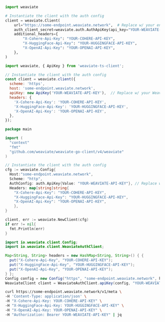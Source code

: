<!-- Delete these imports if already imported in the file -->

<Tabs groupId="languages">
<TabItem value="py4" label="Python (v4)">
     <FilteredTextBlock
       text={PyCode}
       startMarker="# START AuthOpenAIAPIKey"
       endMarker="# END AuthOpenAIAPIKey"
       language="py"
     />
</TabItem>
<TabItem value="py3" label="Python (v3)">

```python
import weaviate

# Instantiate the client with the auth config
client = weaviate.Client(
    url="https://some-endpoint.weaviate.network",  # Replace w/ your endpoint
    auth_client_secret=weaviate.auth.AuthApiKey(api_key="YOUR-WEAVIATE-API-KEY"),  # Replace w/ your Weaviate instance API key
    additional_headers={
        "X-Cohere-Api-Key": "YOUR-COHERE-API-KEY",
        "X-HuggingFace-Api-Key": "YOUR-HUGGINGFACE-API-KEY",
        "X-OpenAI-Api-Key": "YOUR-OPENAI-API-KEY",
    },
)
```

</TabItem>
<TabItem value="js" label="JavaScript/TypeScript">

```js
import weaviate, { ApiKey } from 'weaviate-ts-client';

// Instantiate the client with the auth config
const client = weaviate.client({
  scheme: 'https',
  host: 'some-endpoint.weaviate.network',
  apiKey: new ApiKey('YOUR-WEAVIATE-API-KEY'),  // Replace w/ your Weaviate instance API key
  headers: {
    'X-Cohere-Api-Key': 'YOUR-COHERE-API-KEY',
    'X-HuggingFace-Api-Key': 'YOUR-HUGGINGFACE-API-KEY',
    'X-OpenAI-Api-Key': 'YOUR-OPENAI-API-KEY',
  },
});
```

</TabItem>
<TabItem value="go" label="Go">

```go
package main

import (
  "context"
  "fmt"
  "github.com/weaviate/weaviate-go-client/v4/weaviate"
)

// Instantiate the client with the auth config
cfg := weaviate.Config{
  Host:"some-endpoint.weaviate.network",
  Scheme: "http",
  AuthConfig: auth.ApiKey{Value: "YOUR-WEAVIATE-API-KEY"}, // Replace w/ your Weaviate instance API key
  Headers: map[string]string{
    "X-Cohere-Api-Key": "YOUR-COHERE-API-KEY",
    "X-HuggingFace-Api-Key": "YOUR-HUGGINGFACE-API-KEY",
    "X-OpenAI-Api-Key": "YOUR-OPENAI-API-KEY",
    },
}

client, err := weaviate.NewClient(cfg)
if err != nil{
  fmt.Println(err)
}
```

</TabItem>
<TabItem value="java" label="Java">

```java
import io.weaviate.client.Config;
import io.weaviate.client.WeaviateAuthClient;

Map<String, String> headers = new HashMap<String, String>() { {
  put("X-Cohere-Api-Key", "YOUR-COHERE-API-KEY");
  put("X-HuggingFace-Api-Key", "YOUR-HUGGINGFACE-API-KEY");
  put("X-OpenAI-Api-Key", "YOUR-OPENAI-API-KEY");
} };
Config config = new Config("https", "some-endpoint.weaviate.network", headers);
WeaviateClient client = WeaviateAuthClient.apiKey(config, "YOUR-WEAVIATE-API-KEY");  // Replace w/ your Weaviate instance API key
```

</TabItem>
<TabItem value="curl" label="Curl">

```bash
curl https://some-endpoint.weaviate.network/v1/meta \
-H 'Content-Type: application/json' \
-H "X-Cohere-Api-Key: YOUR-COHERE-API-KEY" \
-H "X-HuggingFace-Api-Key: YOUR-HUGGINGFACE-API-KEY" \
-H "X-OpenAI-Api-Key: YOUR-OPENAI-API-KEY" \
-H "Authorization: Bearer YOUR-WEAVIATE-API-KEY" | jq
```

</TabItem>
</Tabs>
